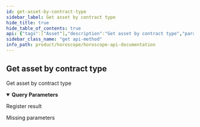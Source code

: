 ```yaml
---
id: get-asset-by-contract-type
sidebar_label: Get asset by contract type
hide_title: true
hide_table_of_contents: true
api: {"tags":["Asset"],"description":"Get asset by contract type","parameters":[{"in":"query","name":"contractType","required":true,"description":"Contract type need to query","schema":{"type":"string","enum":["CW721","CW20"]}},{"in":"query","name":"chainid","required":false,"description":"Chain Id of network need to query","schema":{"type":"string","enum":["aura-testnet","serenity-testnet-001","halo-testnet-001","theta-testnet-001","osmo-test-4","evmos_9000-4","euphoria-1","cosmoshub-4"]}},{"in":"query","name":"pageLimit","required":false,"description":"number record return in a page","schema":{"type":"number","default":10}},{"in":"query","name":"pageOffset","required":false,"description":"Page number, start at 0","schema":{"type":"number","default":0}},{"in":"query","name":"countTotal","required":false,"description":"count total record","schema":{"type":"boolean","default":false}},{"in":"query","name":"nextKey","required":false,"description":"key for next page","schema":{"type":"string","default":null}}],"responses":{"200":{"description":"Register result"},"422":{"description":"Missing parameters"}},"method":"get","path":"/v1/asset/getByContractType","servers":[{"url":"//indexer.dev.aurascan.io:/api"}],"info":{"title":"Horoscope API Documentation","version":"1.0.0","description":"Indexer for multiple Cosmos Network"},"postman":{"name":"Get asset by contract type","description":{"content":"Get asset by contract type","type":"text/plain"},"url":{"path":["v1","asset","getByContractType"],"host":["{{baseUrl}}"],"query":[{"disabled":false,"description":{"content":"(Required) Contract type need to query","type":"text/plain"},"key":"contractType","value":""},{"disabled":false,"description":{"content":"Chain Id of network need to query","type":"text/plain"},"key":"chainid","value":""},{"disabled":false,"description":{"content":"number record return in a page","type":"text/plain"},"key":"pageLimit","value":""},{"disabled":false,"description":{"content":"Page number, start at 0","type":"text/plain"},"key":"pageOffset","value":""},{"disabled":false,"description":{"content":"count total record","type":"text/plain"},"key":"countTotal","value":""},{"disabled":false,"description":{"content":"key for next page","type":"text/plain"},"key":"nextKey","value":""}],"variable":[]},"method":"GET"}}
sidebar_class_name: "get api-method"
info_path: product/horoscope/horoscope-api-documentation
---
```



## Get asset by contract type



Get asset by contract type

<details style={{"marginBottom":"1rem"}} data-collapsed={false} open={true}><summary style={{}}><strong>Query Parameters</strong></summary><div><ul><ParamsItem className={"paramsItem"} param={{"in":"query","name":"contractType","required":true,"description":"Contract type need to query","schema":{"type":"string","enum":["CW721","CW20"]}}}></ParamsItem><ParamsItem className={"paramsItem"} param={{"in":"query","name":"chainid","required":false,"description":"Chain Id of network need to query","schema":{"type":"string","enum":["aura-testnet","serenity-testnet-001","halo-testnet-001","theta-testnet-001","osmo-test-4","evmos_9000-4","euphoria-1","cosmoshub-4"]}}}></ParamsItem><ParamsItem className={"paramsItem"} param={{"in":"query","name":"pageLimit","required":false,"description":"number record return in a page","schema":{"type":"number","default":10}}}></ParamsItem><ParamsItem className={"paramsItem"} param={{"in":"query","name":"pageOffset","required":false,"description":"Page number, start at 0","schema":{"type":"number","default":0}}}></ParamsItem><ParamsItem className={"paramsItem"} param={{"in":"query","name":"countTotal","required":false,"description":"count total record","schema":{"type":"boolean","default":false}}}></ParamsItem><ParamsItem className={"paramsItem"} param={{"in":"query","name":"nextKey","required":false,"description":"key for next page","schema":{"type":"string","default":null}}}></ParamsItem></ul></div></details><div><ApiTabs><TabItem label={"200"} value={"200"}><div>

Register result

</div><div></div></TabItem><TabItem label={"422"} value={"422"}><div>

Missing parameters

</div><div></div></TabItem></ApiTabs></div>
      